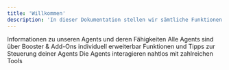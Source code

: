 ```yaml
---
title: 'Willkommen'
description: 'In dieser Dokumentation stellen wir sämtliche Funktionen zu unseren pzlr Agents vor. Bei Fragen wende dich gerne jederzeit an support@pzlr.ai.'
---
```


<CardGroup cols={2}>
  <Card title="Agents" icon="compass" href="/rag-agent/indexierung">
    Informationen zu unseren Agents und deren Fähigkeiten 
  </Card>
  <Card title="Upgrades" icon="gem" href="/upgrades/booster">
    Alle Agents sind über Booster & Add-Ons individuell erweiterbar 
  </Card>
  <Card title="Dashboard" icon="window-maximize" href="/dashboard/urls">
    Funktionen und Tipps zur Steuerung deiner Agents
  </Card>
  <Card title="Integrationen" icon="star" href="/integrationen/gmail">
    Die Agents interagieren nahtlos mit zahlreichen Tools
  </Card>
  
</CardGroup>
